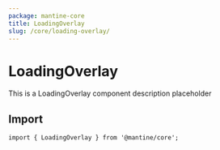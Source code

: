 ```yaml
---
package: mantine-core
title: LoadingOverlay
slug: /core/loading-overlay/
---
```



# LoadingOverlay

This is a LoadingOverlay component description placeholder

## Import

```tsx
import { LoadingOverlay } from '@mantine/core';
```

<PropsTable component="LoadingOverlay" />
